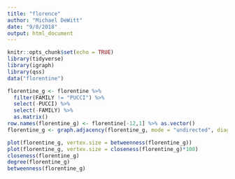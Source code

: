 ```yaml
---
title: "florence"
author: "Michael DeWitt"
date: "9/8/2018"
output: html_document
---
```


```r
knitr::opts_chunk$set(echo = TRUE)
library(tidyverse)
library(igraph)
library(qss)
data("florentine")
```

```r
florentine_g <- florentine %>% 
  filter(FAMILY != "PUCCI") %>% 
  select(-PUCCI) %>% 
  select(-FAMILY) %>% 
  as.matrix()
row.names(florentine_g) <- florentine[-12,1] %>% as.vector()
florentine_g <- graph.adjacency(florentine_g, mode = "undirected", diag = FALSE)

plot(florentine_g, vertex.size = betweenness(florentine_g))
plot(florentine_g, vertex.size = closeness(florentine_g)*100)
closeness(florentine_g)
degree(florentine_g)
betweenness(florentine_g)
```

